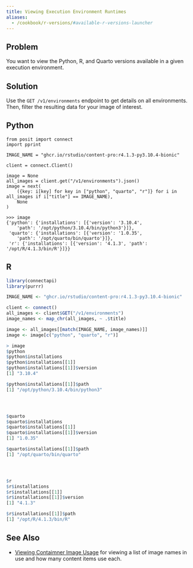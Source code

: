 ```yaml
---
title: Viewing Execution Environment Runtimes
aliases:
  - /cookbook/r-versions/#available-r-versions-launcher
---
```


## Problem

You want to view the Python, R, and Quarto versions available in a given execution environment.

## Solution

Use the `GET /v1/environments` endpoint to get details on all environments. Then, filter the resulting data for your image of interest.

::: {.panel-tabset group="language"}

## Python

```.python
from posit import connect
import pprint

IMAGE_NAME = "ghcr.io/rstudio/content-pro:r4.1.3-py3.10.4-bionic"

client = connect.Client()

image = None
all_images = client.get("/v1/environments").json()
image = next(
    ({key: i[key] for key in ["python", "quarto", "r"]} for i in all_images if i["title"] == IMAGE_NAME),
    None
)
```

```.python
>>> image
{'python': {'installations': [{'version': '3.10.4',
    'path': '/opt/python/3.10.4/bin/python3'}]},
 'quarto': {'installations': [{'version': '1.0.35',
    'path': '/opt/quarto/bin/quarto'}]},
 'r': {'installations': [{'version': '4.1.3', 'path': '/opt/R/4.1.3/bin/R'}]}}
```

## R

```.r
library(connectapi)
library(purrr)

IMAGE_NAME <- "ghcr.io/rstudio/content-pro:r4.1.3-py3.10.4-bionic"

client <- connect()
all_images <- client$GET("/v1/environments")
image_names <- map_chr(all_images, ~ .$title)

image <- all_images[[match(IMAGE_NAME, image_names)]]
image <- image[c("python", "quarto", "r")]
```

```.r
> image
$python
$python$installations
$python$installations[[1]]
$python$installations[[1]]$version
[1] "3.10.4"

$python$installations[[1]]$path
[1] "/opt/python/3.10.4/bin/python3"




$quarto
$quarto$installations
$quarto$installations[[1]]
$quarto$installations[[1]]$version
[1] "1.0.35"

$quarto$installations[[1]]$path
[1] "/opt/quarto/bin/quarto"




$r
$r$installations
$r$installations[[1]]
$r$installations[[1]]$version
[1] "4.1.3"

$r$installations[[1]]$path
[1] "/opt/R/4.1.3/bin/R"
```

:::

## See Also

- [Viewing Contaimner Image Usage](../viewing-container-image-usage/index.qmd) for viewing a list of image names in use and how many content items use each.
